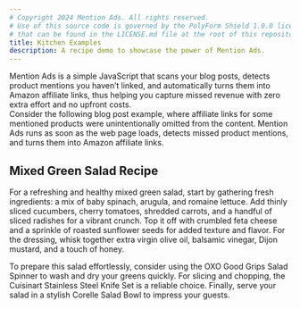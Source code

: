 ```yaml
---
# Copyright 2024 Mention Ads. All rights reserved.
# Use of this source code is governed by the PolyForm Shield 1.0.0 license
# that can be found in the LICENSE.md file at the root of this repository.
title: Kitchen Examples
description: A recipe demo to showcase the power of Mention Ads.
---
```



<Aside type="tip" title="What is Mention Ads?">
Mention Ads is a simple JavaScript that scans your blog posts, detects product mentions you haven’t linked, and automatically turns them into Amazon affiliate links, thus helping you capture missed revenue with zero extra effort and no upfront costs.
</Aside>

<Aside type="note" title="Blog Post Demo">
Consider the following blog post example, where affiliate links for some mentioned products were unintentionally omitted from the content. Mention Ads runs as soon as the web page loads, detects missed product mentions, and turns them into Amazon affiliate links.
</Aside>

## Mixed Green Salad Recipe

For a refreshing and healthy mixed green salad, start by gathering fresh ingredients: a mix of baby spinach, arugula, and romaine lettuce. Add thinly sliced cucumbers, cherry tomatoes, shredded carrots, and a handful of sliced radishes for a vibrant crunch. Top it off with crumbled feta cheese and a sprinkle of roasted sunflower seeds for added texture and flavor. For the dressing, whisk together extra virgin olive oil, balsamic vinegar, Dijon mustard, and a touch of honey.

To prepare this salad effortlessly, consider using the OXO Good Grips Salad Spinner to wash and dry your greens quickly. For slicing and chopping, the Cuisinart Stainless Steel Knife Set is a reliable choice. Finally, serve your salad in a stylish Corelle Salad Bowl to impress your guests.

<script data-config="demo" data-domain="mentionads.com" src="https://cdn.mentionads.com/v1/script.js"></script>